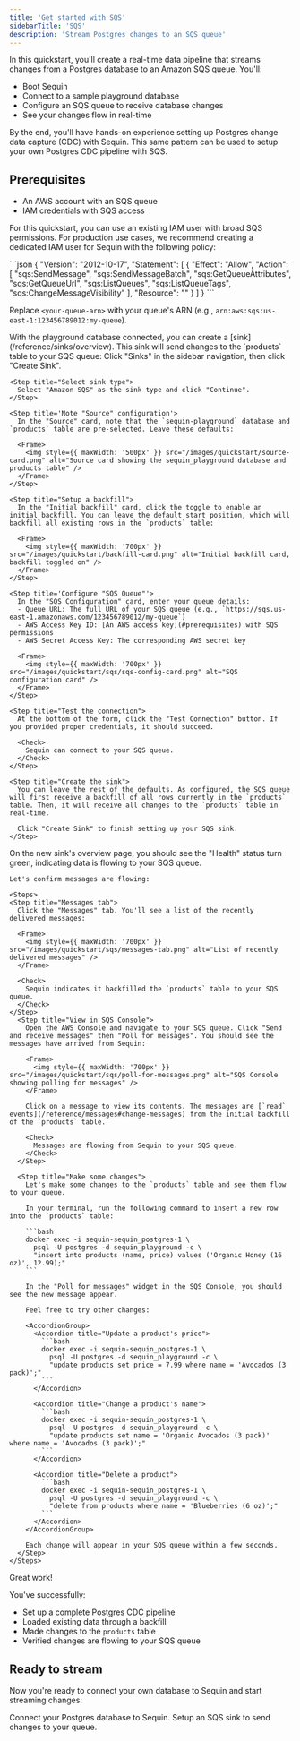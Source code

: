 ```yaml
---
title: 'Get started with SQS'
sidebarTitle: 'SQS'
description: 'Stream Postgres changes to an SQS queue'
---
```



In this quickstart, you'll create a real-time data pipeline that streams changes from a Postgres database to an Amazon SQS queue. You'll:

- Boot Sequin
- Connect to a sample playground database 
- Configure an SQS queue to receive database changes
- See your changes flow in real-time

By the end, you'll have hands-on experience setting up Postgres change data capture (CDC) with Sequin. This same pattern can be used to setup your own Postgres CDC pipeline with SQS.

## Prerequisites

- An AWS account with an SQS queue
- IAM credentials with SQS access

For this quickstart, you can use an existing IAM user with broad SQS permissions. For production use cases, we recommend creating a dedicated IAM user for Sequin with the following policy:

<Accordion title="Required IAM Policy">
  ```json
  {
    "Version": "2012-10-17",
    "Statement": [
      {
        "Effect": "Allow",
        "Action": [
          "sqs:SendMessage",
          "sqs:SendMessageBatch",
          "sqs:GetQueueAttributes",
          "sqs:GetQueueUrl",
          "sqs:ListQueues",
          "sqs:ListQueueTags",
          "sqs:ChangeMessageVisibility"
        ],
        "Resource": "<your-queue-arn>"
      }
    ]
  }
  ```

Replace `<your-queue-arn>` with your queue's ARN (e.g., `arn:aws:sqs:us-east-1:123456789012:my-queue`).
</Accordion>

<Steps titleSize="h2">
 <QuickstartInitialSteps />
 <Step title="Create an SQS Sink" icon="aws">
  With the playground database connected, you can create a [sink](/reference/sinks/overview). This sink will send changes to the `products` table to your SQS queue:

  <Steps>
    <Step title="Navigate to Sinks">
      Click "Sinks" in the sidebar navigation, then click "Create Sink".
    </Step>

    <Step title="Select sink type">
      Select "Amazon SQS" as the sink type and click "Continue".
    </Step>

    <Step title='Note "Source" configuration'>
      In the "Source" card, note that the `sequin-playground` database and `products` table are pre-selected. Leave these defaults:

      <Frame>
        <img style={{ maxWidth: '500px' }} src="/images/quickstart/source-card.png" alt="Source card showing the sequin_playground database and products table" />
      </Frame>
    </Step>

    <Step title="Setup a backfill">
      In the "Initial backfill" card, click the toggle to enable an initial backfill. You can leave the default start position, which will backfill all existing rows in the `products` table:

      <Frame>
        <img style={{ maxWidth: '700px' }} src="/images/quickstart/backfill-card.png" alt="Initial backfill card, backfill toggled on" />
      </Frame>
    </Step>

    <Step title='Configure "SQS Queue"'>
      In the "SQS Configuration" card, enter your queue details:
      - Queue URL: The full URL of your SQS queue (e.g., `https://sqs.us-east-1.amazonaws.com/123456789012/my-queue`)
      - AWS Access Key ID: [An AWS access key](#prerequisites) with SQS permissions
      - AWS Secret Access Key: The corresponding AWS secret key

      <Frame>
        <img style={{ maxWidth: '700px' }} src="/images/quickstart/sqs/sqs-config-card.png" alt="SQS configuration card" />
      </Frame>
    </Step>

    <Step title="Test the connection">
      At the bottom of the form, click the "Test Connection" button. If you provided proper credentials, it should succeed.

      <Check>
        Sequin can connect to your SQS queue.
      </Check>
    </Step>

    <Step title="Create the sink">
      You can leave the rest of the defaults. As configured, the SQS queue will first receive a backfill of all rows currently in the `products` table. Then, it will receive all changes to the `products` table in real-time.

      Click "Create Sink" to finish setting up your SQS sink.
    </Step>
  </Steps>
 </Step>

  <Step title="See changes flow to your SQS queue" icon="waveform-lines">
    On the new sink's overview page, you should see the "Health" status turn green, indicating data is flowing to your SQS queue.

    Let's confirm messages are flowing:

    <Steps>
    <Step title="Messages tab">
      Click the "Messages" tab. You'll see a list of the recently delivered messages:

      <Frame>
        <img style={{ maxWidth: '700px' }} src="/images/quickstart/sqs/messages-tab.png" alt="List of recently delivered messages" />
      </Frame>

      <Check>
        Sequin indicates it backfilled the `products` table to your SQS queue.
      </Check>
    </Step>
      <Step title="View in SQS Console">
        Open the AWS Console and navigate to your SQS queue. Click "Send and receive messages" then "Poll for messages". You should see the messages have arrived from Sequin:

        <Frame>
          <img style={{ maxWidth: '700px' }} src="/images/quickstart/sqs/poll-for-messages.png" alt="SQS Console showing polling for messages" />
        </Frame>

        Click on a message to view its contents. The messages are [`read` events](/reference/messages#change-messages) from the initial backfill of the `products` table.

        <Check>
          Messages are flowing from Sequin to your SQS queue.
        </Check>
      </Step>

      <Step title="Make some changes">
        Let's make some changes to the `products` table and see them flow to your queue.

        In your terminal, run the following command to insert a new row into the `products` table:

        ```bash
        docker exec -i sequin-sequin_postgres-1 \
          psql -U postgres -d sequin_playground -c \
          "insert into products (name, price) values ('Organic Honey (16 oz)', 12.99);"
        ```

        In the "Poll for messages" widget in the SQS Console, you should see the new message appear.

        Feel free to try other changes:

        <AccordionGroup>
          <Accordion title="Update a product's price">
            ```bash
            docker exec -i sequin-sequin_postgres-1 \
              psql -U postgres -d sequin_playground -c \
              "update products set price = 7.99 where name = 'Avocados (3 pack)';"
            ```
          </Accordion>

          <Accordion title="Change a product's name">
            ```bash
            docker exec -i sequin-sequin_postgres-1 \
              psql -U postgres -d sequin_playground -c \
              "update products set name = 'Organic Avocados (3 pack)' where name = 'Avocados (3 pack)';"
            ```
          </Accordion>

          <Accordion title="Delete a product">
            ```bash
            docker exec -i sequin-sequin_postgres-1 \
              psql -U postgres -d sequin_playground -c \
              "delete from products where name = 'Blueberries (6 oz)';"
            ```
          </Accordion>
        </AccordionGroup>

        Each change will appear in your SQS queue within a few seconds.
      </Step>
    </Steps>
  </Step>
</Steps>

<Check>
  Great work!
</Check>

You've successfully:

- Set up a complete Postgres CDC pipeline
- Loaded existing data through a backfill
- Made changes to the `products` table
- Verified changes are flowing to your SQS queue

## Ready to stream

Now you're ready to connect your own database to Sequin and start streaming changes:

<CardGroup cols={2}>
  <Card title="Guide: Connect Postgres" icon="elephant" href="/connect-postgres">
    Connect your Postgres database to Sequin.
  </Card>
  <Card title="Guide: Setting up an SQS sink" icon="aws" href="/how-to/stream-postgres-to-sqs">
    Setup an SQS sink to send changes to your queue.
  </Card>
</CardGroup>